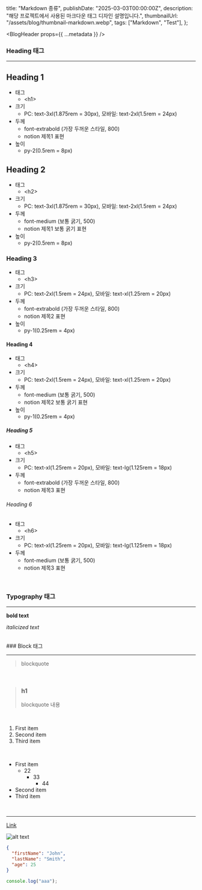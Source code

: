   title: "Markdown 종류",
  publishDate: "2025-03-03T00:00:00Z",
  description: "해당 프로젝트에서 사용된 마크다운 태그 디자인 설명입니다.",
  thumbnailUrl: "/assets/blog/thumbnail-markdown.webp",
  tags: ["Markdown", "Test"],
};

<BlogHeader props={{ ...metadata }} />

<article className="blog-content-article">

### Heading 태그

---

# Heading 1

- 태그
  - \<h1\>
- 크기
  - PC: text-3xl(1.875rem = 30px), 모바일: text-2xl(1.5rem = 24px)
- 두께
  - font-extrabold (가장 두꺼운 스타일, 800)
  - notion 제목1 표현
- 높이
  - py-2(0.5rem = 8px)

## Heading 2

- 태그
  - \<h2\>
- 크기
  - PC: text-3xl(1.875rem = 30px), 모바일: text-2xl(1.5rem = 24px)
- 두께
  - font-medium (보통 굵기, 500)
  - notion 제목1 보통 굵기 표현
- 높이
  - py-2(0.5rem = 8px)

### Heading 3

- 태그
  - \<h3\>
- 크기
  - PC: text-2xl(1.5rem = 24px), 모바일: text-xl(1.25rem = 20px)
- 두께
  - font-extrabold (가장 두꺼운 스타일, 800)
  - notion 제목2 표현
- 높이
  - py-1(0.25rem = 4px)

#### Heading 4

- 태그
  - \<h4\>
- 크기
  - PC: text-2xl(1.5rem = 24px), 모바일: text-xl(1.25rem = 20px)
- 두께
  - font-medium (보통 굵기, 500)
  - notion 제목2 보통 굵기 표현
- 높이
  - py-1(0.25rem = 4px)

##### Heading 5

- 태그
  - \<h5\>
- 크기
  - PC: text-xl(1.25rem = 20px), 모바일: text-lg(1.125rem = 18px)
- 두께
  - font-extrabold (가장 두꺼운 스타일, 800)
  - notion 제목3 표현

###### Heading 6

- 태그
  - \<h6\>
- 크기
  - PC: text-xl(1.25rem = 20px), 모바일: text-lg(1.125rem = 18px)
- 두께
  - font-medium (보통 굵기, 500)
  - notion 제목3 표현

<br />

### Typography 태그

---

**bold text**

_italicized text_

<br />
### Block 태그

---

> blockquote

<br />

> ### h1
>
> blockquote 내용

<br />

1. First item
2. Second item
3. Third item

<br />

- First item
  - 22
    - 33
      - 44
- Second item
- Third item

<br />

---

[Link](https://www.example.com)

![alt text](https://images.unsplash.com/photo-1660950543634-37b5e4f75c36)

```json
{
  "firstName": "John",
  "lastName": "Smith",
  "age": 25
}
```

```javascript
console.log("aaa");
```

</article>
